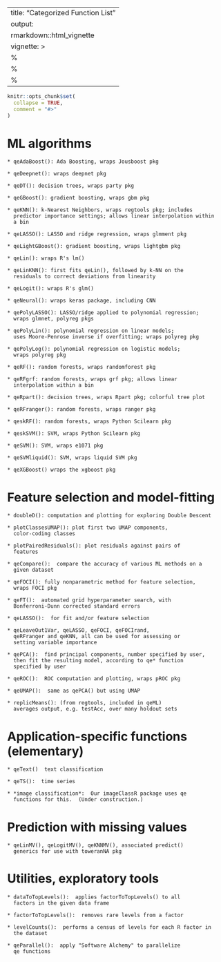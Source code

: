 
---
title: "Categorized Function List"
output: 
  rmarkdown::html_vignette
vignette: >
  %\VignetteIndexEntry{Categorized Function List}
  %\VignetteEngine{knitr::rmarkdown}
  %\VignetteEncoding{UTF-8}
---

```r
knitr::opts_chunk$set(
  collapse = TRUE,
  comment = "#>"
)
```

# ML algorithms

    * qeAdaBoost(): Ada Boosting, wraps Jousboost pkg

    * qeDeepnet(): wraps deepnet pkg

    * qeDT(): decision trees, wraps party pkg

    * qeGBoost(): gradient boosting, wraps gbm pkg

    * qeKNN(): k-Nearest Neighbors, wraps regtools pkg; includes
      predictor importance settings; allows linear interpolation within
      a bin

    * qeLASSO(): LASSO and ridge regression, wraps glmment pkg

    * qeLightGBoost(): gradient boosting, wraps lightgbm pkg

    * qeLin(): wraps R's lm()

    * qeLinKNN(): first fits qeLin(), followed by k-NN on the
      residuals to correct deviations from linearity

    * qeLogit(): wraps R's glm()

    * qeNeural(): wraps keras package, including CNN

    * qePolyLASSO(): LASSO/ridge applied to polynomial regression;
      wraps glmnet, polyreg pkgs

    * qePolyLin(): polynomial regression on linear models;
      uses Moore-Penrose inverse if overfitting; wraps polyreg pkg

    * qePolyLog(): polynomial regression on logistic models;
      wraps polyreg pkg

    * qeRF(): random forests, wraps randomforest pkg

    * qeRFgrf: random forests, wraps grf pkg; allows linear
      interpolation within a bin

    * qeRpart(): decision trees, wraps Rpart pkg; colorful tree plot

    * qeRFranger(): random forests, wraps ranger pkg

    * qeskRF(): random forests, wraps Python Scilearn pkg

    * qeskSVM(): SVM, wraps Python Scilearn pkg

    * qeSVM(): SVM, wraps e1071 pkg

    * qeSVMliquid(): SVM, wraps liquid SVM pkg

    * qeXGBoost() wraps the xgboost pkg

# Feature selection and model-fitting

    * doubleD(): computation and plotting for exploring Double Descent

    * plotClassesUMAP(): plot first two UMAP components,
      color-coding classes

    * plotPairedResiduals(): plot residuals against pairs of
      features

    * qeCompare():  compare the accuracy of various ML methods on a
      given dataset

    * qeFOCI(): fully nonparametric method for feature selection,
      wraps FOCI pkg

    * qeFT():  automated grid hyperparameter search, with
      Bonferroni-Dunn corrected standard errors

    * qeLASSO():  for fit and/or feature selection

    * qeLeaveOut1Var, qeLASSO, qeFOCI, qeFOCIrand,
      qeRFranger and qeKNN, all can be used for assessing or
      setting variable importance

    * qePCA():  find principal components, number specified by user,
      then fit the resulting model, according to qe* function
      specified by user

    * qeROC():  ROC computation and plotting, wraps pROC pkg

    * qeUMAP():  same as qePCA() but using UMAP

    * replicMeans(): (from regtools, included in qeML)
      averages output, e.g. testAcc, over many holdout sets

# Application-specific functions (elementary)

    * qeText()  text classification

    * qeTS():  time series

    * *image classification*:  Our imageClassR package uses qe
      functions for this.  (Under construction.)

# Prediction with missing values

    * qeLinMV(), qeLogitMV(), qeKNNMV(), associated predict() 
      generics for use with toweranNA pkg

# Utilities, exploratory tools

    * dataToTopLevels():  applies factorToTopLevels() to all
      factors in the given data frame

    * factorToTopLevels():  removes rare levels from a factor

    * levelCounts():  performs a census of levels for each R factor in
      the dataset

    * qeParallel():  apply "Software Alchemy" to parallelize
      qe functions

